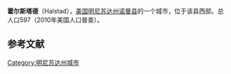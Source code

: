 {{Infobox settlement
|official_name            = 霍尔斯塔德
|settlement_type          = 城市
|nickname                 = 
|motto                    = "The Way Rural America Is Supposed to Be"<ref>{{cite web|url= http://www.halstad.com/|title= City of Halstad Minnesota |publisher= City of Halstad Minnesota |accessdate= October 8, 2012}}</ref>

<!-- Images -->
|image_skyline            = 
|imagesize                = 
|image_caption            = 
|image_flag               = 
|image_seal               = 

<!-- Maps -->
|image_map                = Norman_County_Minnesota_Incorporated_and_Unincorporated_areas_Halstad_Highlighted.svg
|mapsize                  = 250px
|map_caption              = 所在位置
|image_map1               = 
|mapsize1                 = 
|map_caption1             = 

<!-- Location -->
|coordinates_region       = US-MN
|subdivision_type         = 国家
|subdivision_name         = 美国
|subdivision_type1        = 州
|subdivision_name1        = 明尼苏达州
|subdivision_type2        = 县
|subdivision_name2        = 诺曼县

|unit_pref                = Imperial
|area_footnotes           = 
|area_magnitude           = 
|area_total_km2           = 0.80
|area_land_km2            = 0.80
|area_water_km2           = 0
|area_total_sq_mi         = 0.31
|area_land_sq_mi          = 0.31
|area_water_sq_mi         = 0

<!-- Population -->
|population_as_of         = 2010年
|population_est           = 576
|pop_est_as_of            = 2012<ref name="2012 Pop Estimate">{{cite web|title=Population Estimates|url=http://www.census.gov/popest/data/cities/totals/2012/SUB-EST2012.html|publisher=[[United_States_Census_Bureau|United States Census Bureau]]|accessdate=2013-05-28|archive-url=https://www.webcitation.org/6HQu4Spqa?url=http://www.census.gov/popest/data/cities/totals/2012/SUB-EST2012.html|archive-date=2013-06-17|dead-url=yes}}</ref>
|population_footnotes     = 
|population_total         = 597
|population_density_km2   = 743.6
|population_density_sq_mi = 1925.8

<!-- General information -->
|timezone                 = [[北美中部时区|北美中部时区(CST)]]
|utc_offset               = -6
|timezone_DST             = CDT
|utc_offset_DST           = -5
|elevation_footnotes      = 
|elevation_m              = 266
|elevation_ft             = 873
|latd = 47 |latm = 21 |lats = 5 |latNS = N
|longd = 96 |longm = 49 |longs = 32 |longEW = W

<!-- Area/postal codes & others -->
|postal_code_type         = 邮编
|postal_code              = 56548
|area_code                = 218
|blank_name               = [[联邦信息处理标准|FIPS编码]]
|blank_info               = 27-26630
|blank1_name              = [[地名信息系统|GNIS]]标识ID
|blank1_info              = 0644588{{GR|3}}
|website                  = [http://www.halstad.com/ http://www.halstad.com/]
|footnotes                = 
}}'''霍尔斯塔德'''（Halstad），[[美国|美国]][[明尼苏达州|明尼苏达州]][[诺曼县|诺曼县]]的一个城市，位于该县西部。总人口597（2010年美国人口普查）。



==参考文献==
{{reflist}}

[[Category:明尼苏达州城市|Category:明尼苏达州城市]]